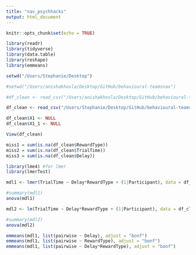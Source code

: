 ```yaml
---
title: "nav_psychhacks"
output: html_document
---
```


```r
knitr::opts_chunk$set(echo = TRUE)
```

```r
library(readr)
library(tidyverse)
library(data.table)
library(reshape)
library(emmeans)
```

```r
setwd("/Users/Stephanie/Desktop")

#setwd("/Users/anishakhosla/Desktop/GitHub/behavioural-teamsnax")

```

```r
#df_clean <- read_csv("/Users/anishakhosla/Desktop/GitHub/behavioural-teamsnax/df_clean.csv")

df_clean <- read_csv("/Users/Stephanie/Desktop/GitHub/behavioural-teamsnax/df_clean.csv")

df_clean$X1 <- NULL
df_clean$X1_1 <- NULL

View(df_clean)
```

```r
miss1 = sum(is.na(df_clean$RewardType))
miss2 = sum(is.na(df_clean$TrialTime))
miss3 = sum(is.na(df_clean$Delay))
```

```r

library(lme4) #for lmer
library(lmerTest)

mdl1 <- lmer(TrialTime ~ Delay*RewardType + (1|Participant), data = df_clean)

#summary(mdl1)
anova(mdl1)
```

```r
mdl2 <- lm(TrialTime ~ Delay*RewardType + (1|Participant), data = df_clean)

#summary(mdl2)
anova(mdl2)
```

```r
emmeans(mdl1, list(pairwise ~ Delay), adjust = "bonf")
emmeans(mdl1, list(pairwise ~ RewardType), adjust = "bonf")
emmeans(mdl1, list(pairwise ~ Delay*RewardType), adjust = "bonf")
```

